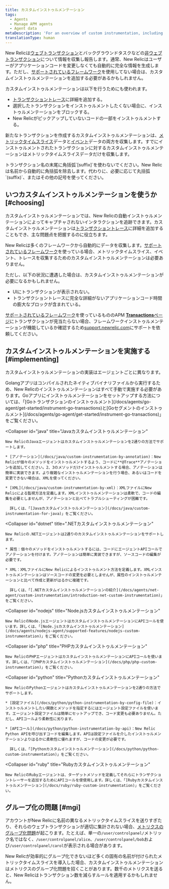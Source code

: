 ```yaml
---
title: カスタムインストゥルメンテーション
tags:
  - Agents
  - Manage APM agents
  - Agent data
metaDescription: 'For an overview of custom instrumentation, including examples, best practices, and a quick reference by New Relic agent, start here.'
translationType: human
---
```


New Relicは[ウェブトランザクション](/docs/apm/transactions/intro-transactions/transactions-new-relic-apm)とバックグラウンドタスクなどの[非ウェブトランザクション](/docs/apm/transactions/intro-transactions/monitor-background-processes-other-non-web-transactions)について情報を収集し報告します。通常、New Relicはユーザーがアプリケーションコードを変更しなくても自動的に完全な情報を生成します。ただし、[サポートされているフレームワーク](/docs/agents/manage-apm-agents/installation/compatibility-requirements)を使用してない場合は、カスタムインストゥルメンテーションを追加する必要があるかもしれません。

カスタムインストゥルメンテーションは以下を行うためにも使われます。

* [トランザクショントレース](/docs/apm/transactions/transaction-traces/introduction-transaction-traces#find-view)に詳細を追加する。
* 選択したトランザクションをインストゥルメントしたくない場合に、インストゥルメンテーションをブロックする。
* New Relicがピックアップしていないコードの一部をインストゥルメントする。

新たなトランザクションを作成するカスタムインストゥルメンテーションは、[メトリックタイムスライス](/docs/data-analysis/metrics/analyze-your-metrics/data-collection-metric-timeslice-event-data#timeslice-data)データと[イベント](/docs/data-analysis/metrics/analyze-your-metrics/data-collection-metric-timeslice-event-data#event-data)データの両方を収集します。すでにインストゥルメントされたトランザクションに対するカスタムインストゥルメンテーションはメトリックタイムスライスデータだけを収集します。

<Callout variant="important">
  トランザクション名の末尾に角括弧`[suffix]`を使わないでください。New Relicは名前から自動的に角括弧を除去します。代わりに、必要に応じて丸括弧`(suffix)`、またはその他の記号を使ってください。
</Callout>

## いつカスタムインストゥルメンテーションを使うか [#choosing]

カスタムインストゥルメンテーションでは、New Relicの自動インストゥルメンテーションによってキャプチャされないインタラクションを追跡できます。カスタムインストゥルメンテーションは[トランザクショントレース](/docs/traces/transaction-traces)に詳細を追加することもでき、主な問題点を把握するのに役立ちます。

New Relicは多くのフレームワークから自動的にデータを収集します。[サポートされているフレームワーク](/docs/agents/manage-apm-agents/installation/compatibility-requirements)を使っている場合、メトリックタイムスライス、イベント、トレースを収集するためのカスタムインストゥルメンテーションは必要ありません。

ただし、以下の状況に遭遇した場合は、カスタムインストゥルメンテーションが必要になるかもしれません。

* UIにトランザクションが表示されない。
* トランザクショントレースに完全な詳細がないアプリケーションコード時間の膨大なブロックが含まれている。

[サポートされているフレームワーク](/docs/agents/manage-apm-agents/installation/compatibility-requirements)を使っているもののAPM [**Transactions**ページ](/docs/applications-menu/transactions-dashboard)にトランザクションが見当たらない場合、フレームワークインストゥルメンテーションが機能しているか確認するため[support.newrelic.com](https://support.newrelic.com)にサポートを依頼してください。

## カスタムインストゥルメンテーションを実施する [#implementing]

カスタムインストゥルメンテーションの実装はエージェントごとに異なります。

<CollapserGroup>
  <Collapser
    id="go"
    title="Goカスタムインストゥルメンテーション"
  >
    Golangアプリはコンパイルされたネイティブバイナリファイルから実行するため、New Relicのインストゥルメンテーションはすべて手動で実施する必要があります。Goアプリにインストゥルメンテーションをセットアップする方法については、「[Goトランザクションのインストゥルメント](/docs/agents/go-agent/get-started/instrument-go-transactions)と[Goセグメントのインストゥルメント](/docs/agents/go-agent/get-started/instrument-go-transactions)」をご覧ください。
  </Collapser>

  <Collapser
    id="java"
    title="Javaカスタムインストゥルメンテーション"
  >
    New RelicのJavaエージェントはカスタムインストゥルメンテーションを2通りの方法でサポートします。

    * [アノテーション](/docs/java/custom-instrumentation-by-annotation)：New Relicが個々のメソッドをインストゥルメントするよう、コードに**@Trace**アノテーションを追加してください。2、3のメソッドだけインストゥルメントする場合、アノテーションは簡単に実装できます。より複雑なインストゥルメンテーションを行う場合、あるいはコードを変更できない場合は、XMLを使ってください。

    * [XML](/docs/java/custom-instrumentation-by-xml)：XMLファイルにNew Relicによる監視方法を定義します。XMLインストゥルメンテーションは柔軟で、コードの編集を必要としませんが、アノテーションと比べてトラブルシューティングが困難です。

      詳しくは、「[Javaカスタムインストゥルメンテーション](/docs/java/custom-instrumentation-for-java)」をご覧ください。
  </Collapser>

  <Collapser
    id="dotnet"
    title=".NETカスタムインストゥルメンテーション"
  >
    New Relicの.NETエージェントは2通りのカスタムインストゥルメンテーションをサポートします。

    * 属性：個々のメソッドをインストゥルメントするには、コードにエージェントAPIコールでアノテーションを付けます。アノテーションは簡単に実装できますが、ソースコードの編集が必要です。

    * XML：XMLファイルにNew Relicによるインストゥルメント方法を定義します。XMLインストゥルメンテーションはソースコードの変更を必要としませんが、属性のインストゥルメンテーションと比べて作成と更新がはるかに複雑です。

      詳しくは、「[.NETカスタムインストゥルメンテーションの紹介](/docs/agents/net-agent/custom-instrumentation/introduction-net-custom-instrumentation)」をご覧ください。
  </Collapser>

  <Collapser
    id="nodejs"
    title="Node.jsカスタムインストゥルメンテーション"
  >
    New RelicのNode.jsエージェントはカスタムインストゥルメンテーションにAPIコールを使います。詳しくは、「[Node.jsカスタムインストゥルメンテーション](/docs/agents/nodejs-agent/supported-features/nodejs-custom-instrumentation)」をご覧ください。
  </Collapser>

  <Collapser
    id="php"
    title="PHPカスタムインストゥルメンテーション"
  >
    New RelicのPHPエージェントはカスタムインストゥルメンテーションにAPIコールを使います。詳しくは、「[PHPカスタムインストゥルメンテーション](/docs/php/php-custom-instrumentation)」をご覧ください。
  </Collapser>

  <Collapser
    id="python"
    title="Pythonカスタムインストゥルメンテーション"
  >
    New RelicのPythonエージェントはカスタムインストゥルメンテーションを2通りの方法でサポートします。

    * [設定ファイル](/docs/python/python-instrumentation-by-config-file)：インストゥルメントしたい関数とメソッドを指定するにはエージェント設定ファイルを使います。エージェント設定ファイルは簡単にセットアップでき、コード変更も必要ありません。ただし、APIコールより柔軟性に劣ります。

    * [APIコール](/docs/python/python-instrumentation-by-api)：New Relic Python APIを呼び出すコードを編集します。APIは設定ファイルを介したインストゥルメンテーションよりはるかに柔軟性に優れますが、コードの変更が必要です。

      詳しくは、「[Pythonカスタムインストゥルメンテーション](/docs/python/python-custom-instrumentation)」をご覧ください。
  </Collapser>

  <Collapser
    id="ruby"
    title="Rubyカスタムインストゥルメンテーション"
  >
    New RelicのRubyエージェントは、ターゲットメソッドを定義してそれらにトランザクショントレーサーを追加するためにAPIコールを使使用します。詳しくは、「[Rubyカスタムインストゥルメンテーション](/docs/ruby/ruby-custom-instrumentation)」をご覧ください。
  </Collapser>
</CollapserGroup>

## グループ化の問題 [#mgi]

アカウントがNew Relicに名前の異なるメトリックタイムスライスを送りすぎたり、それらのウェブトランザクションが適切に集計されない場合、[メトリクスのグループ化問題](/docs/agents/manage-apm-agents/troubleshooting/metric-grouping-issues)が起こります。たとえば、単一の`/user/controlpanel/`メトリック名ではなく、`/user/controlpanel/alice`、`/user/controlpanel/bob`および`/user/controlpanel/carol`が表示される場合があります。

New Relicが効率的にグループ化できないほど多くの固有の名前が付けられたメトリックタイムスライスを導入した場合、カスタムインストゥルメンテーションはメトリクスのグループ化問題を招くことがあります。数千のメトリクスを送ると、New Relicはトランザクション数を減らすルールを適用するかもしれません。